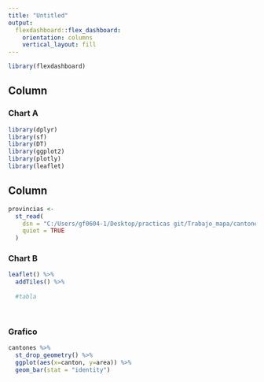 ```yaml
---
title: "Untitled"
output: 
  flexdashboard::flex_dashboard:
    orientation: columns
    vertical_layout: fill
---
```


```r
library(flexdashboard)
```

Column {data-width=650}
-----------------------------------------------------------------------

### Chart A

```r
library(dplyr)
library(sf)
library(DT)
library(ggplot2)
library(plotly)
library(leaflet)
```

Column {data-width=350}
-----------------------------------------------------------------------
```r
provincias <-
  st_read(
    dsn = "C:/Users/gf0604-1/Desktop/practicas git/Trabajo_mapa/cantones.geojson",
    quiet = TRUE
  )
```

### Chart B

```r
leaflet() %>% 
  addTiles() %>% 
  
  #tabla
  
  
```

### Grafico

```r

cantones %>% 
  st_drop_geometry() %>% 
  ggplot(aes(x=canton, y=area)) %>% 
  geom_bar(stat = "identity")
```

